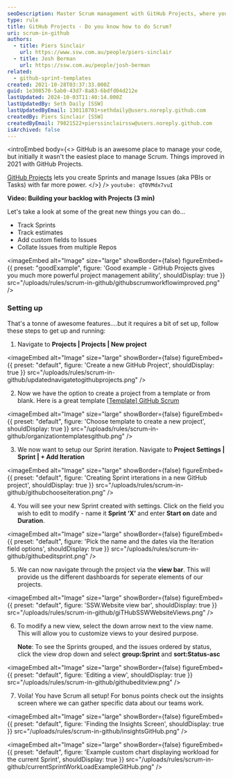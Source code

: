 ```yaml
---
seoDescription: Master Scrum management with GitHub Projects, where you can track Sprints, estimates, and custom fields while collating issues from multiple repositories.
type: rule
title: GitHub Projects - Do you know how to do Scrum?
uri: scrum-in-github
authors:
  - title: Piers Sinclair
    url: https://www.ssw.com.au/people/piers-sinclair
  - title: Josh Berman
    url: https://ssw.com.au/people/josh-berman
related:
  - github-sprint-templates
created: 2021-10-28T03:37:33.000Z
guid: 1e308570-5ab0-43d7-8a83-6bdfd04d212e
lastUpdated: 2024-10-03T11:40:14.000Z
lastUpdatedBy: Seth Daily [SSW]
lastUpdatedByEmail: 130118701+sethdaily@users.noreply.github.com
createdBy: Piers Sinclair [SSW]
createdByEmail: 79821522+pierssinclairssw@users.noreply.github.com
isArchived: false
---
```


<introEmbed
  body={<>
GitHub is an awesome place to manage your code, but initially it wasn't the easiest place to manage Scrum. Things improved in 2021 with GitHub Projects.

[GitHub Projects](https://docs.github.com/en/issues/trying-out-the-new-projects-experience/about-projects) lets you create Sprints and manage Issues (aka PBIs or Tasks) with far more power.
  </>}
/>
`youtube: qT0VMdx7vuI`

**Video: Building your backlog with Projects (3 min)**

Let's take a look at some of the great new things you can do...

* Track Sprints
* Track estimates
* Add custom fields to Issues
* Collate Issues from multiple Repos

<imageEmbed
  alt="Image"
  size="large"
  showBorder={false}
  figureEmbed={{
    preset: "goodExample",
    figure: 'Good example - GitHub Projects gives you much more powerful project management ability',
    shouldDisplay: true
  }}
  src="/uploads/rules/scrum-in-github/githubscrumworkflowimproved.png"
/>

### Setting up

That's a tonne of awesome features....but it requires a bit of set up, follow these steps to get up and running:

1. Navigate to **Projects | Projects | New project**

   
<imageEmbed
  alt="Image"
  size="large"
  showBorder={false}
  figureEmbed={{
    preset: "default",
    figure: 'Create a new GitHub Project',
    shouldDisplay: true
  }}
  src="/uploads/rules/scrum-in-github/updatednavigatetogithubprojects.png"
/>

2. Now we have the option to create a project from a template or from blank. Here is a great template [[Template] GitHub Scrum](https://github.com/orgs/SSWConsulting/projects/42/views/1)

   
<imageEmbed
  alt="Image"
  size="large"
  showBorder={false}
  figureEmbed={{
    preset: "default",
    figure: 'Choose template to create a new project',
    shouldDisplay: true
  }}
  src="/uploads/rules/scrum-in-github/organizationtemplatesgithub.png"
/>

3. We now want to setup our Sprint iteration. Navigate to **Project Settings | Sprint | + Add Iteration**

   
<imageEmbed
  alt="Image"
  size="large"
  showBorder={false}
  figureEmbed={{
    preset: "default",
    figure: 'Creating Sprint irterations in a new GitHub project',
    shouldDisplay: true
  }}
  src="/uploads/rules/scrum-in-github/githubchooseiteration.png"
/>

4. You will see your new Sprint created with settings. Click on the field you wish to edit to modify - name it **Sprint ‘X’** and enter **Start on** date and **Duration**.

   
<imageEmbed
  alt="Image"
  size="large"
  showBorder={false}
  figureEmbed={{
    preset: "default",
    figure: 'Pick the name and the dates via the Iteration field options',
    shouldDisplay: true
  }}
  src="/uploads/rules/scrum-in-github/githubeditsprint.png"
/>

5. We can now navigate through the project via the **view bar**. This will provide us the different dashboards for seperate elements of our projects.

   
<imageEmbed
  alt="Image"
  size="large"
  showBorder={false}
  figureEmbed={{
    preset: "default",
    figure: 'SSW.Website view bar',
    shouldDisplay: true
  }}
  src="/uploads/rules/scrum-in-github/giTHubSSWWebsiteViews.png"
/>

6. To modify a new view, select the down arrow next to the view name. This will allow you to customize views to your desired purpose.

   **Note**: To see the Sprints grouped, and the issues ordered by status, click the view drop down and select **group:Sprint** and **sort:Status-asc**

   
<imageEmbed
  alt="Image"
  size="large"
  showBorder={false}
  figureEmbed={{
    preset: "default",
    figure: 'Editing a view',
    shouldDisplay: true
  }}
  src="/uploads/rules/scrum-in-github/githubeditview.png"
/>

7. Voila! You have Scrum all setup! For bonus points check out the insights screen where we can gather specific data about our teams work.

   
<imageEmbed
  alt="Image"
  size="large"
  showBorder={false}
  figureEmbed={{
    preset: "default",
    figure: 'Finding the Insights Screen',
    shouldDisplay: true
  }}
  src="/uploads/rules/scrum-in-github/insightsGitHub.png"
/>

   
<imageEmbed
  alt="Image"
  size="large"
  showBorder={false}
  figureEmbed={{
    preset: "default",
    figure: 'Example custom chart displaying workload for the current Sprint',
    shouldDisplay: true
  }}
  src="/uploads/rules/scrum-in-github/currentSprintWorkLoadExampleGitHub.png"
/>
